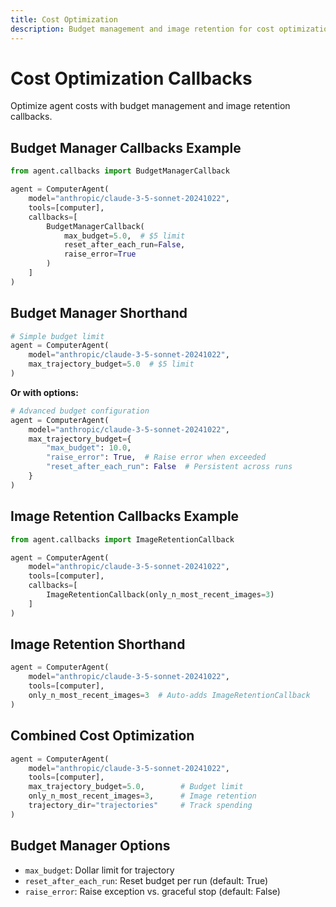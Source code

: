 ```yaml
---
title: Cost Optimization
description: Budget management and image retention for cost optimization
---
```


# Cost Optimization Callbacks

Optimize agent costs with budget management and image retention callbacks.

## Budget Manager Callbacks Example

```python
from agent.callbacks import BudgetManagerCallback

agent = ComputerAgent(
    model="anthropic/claude-3-5-sonnet-20241022",
    tools=[computer],
    callbacks=[
        BudgetManagerCallback(
            max_budget=5.0,  # $5 limit
            reset_after_each_run=False,
            raise_error=True
        )
    ]
)
```

## Budget Manager Shorthand

```python
# Simple budget limit
agent = ComputerAgent(
    model="anthropic/claude-3-5-sonnet-20241022",
    max_trajectory_budget=5.0  # $5 limit
)
```

**Or with options:**

```python
# Advanced budget configuration
agent = ComputerAgent(
    model="anthropic/claude-3-5-sonnet-20241022",
    max_trajectory_budget={
        "max_budget": 10.0,
        "raise_error": True,  # Raise error when exceeded
        "reset_after_each_run": False  # Persistent across runs
    }
)
```

## Image Retention Callbacks Example

```python
from agent.callbacks import ImageRetentionCallback

agent = ComputerAgent(
    model="anthropic/claude-3-5-sonnet-20241022",
    tools=[computer],
    callbacks=[
        ImageRetentionCallback(only_n_most_recent_images=3)
    ]
)
```

## Image Retention Shorthand

```python
agent = ComputerAgent(
    model="anthropic/claude-3-5-sonnet-20241022",
    tools=[computer],
    only_n_most_recent_images=3  # Auto-adds ImageRetentionCallback
)
```

## Combined Cost Optimization

```python
agent = ComputerAgent(
    model="anthropic/claude-3-5-sonnet-20241022",
    tools=[computer],
    max_trajectory_budget=5.0,        # Budget limit
    only_n_most_recent_images=3,      # Image retention
    trajectory_dir="trajectories"     # Track spending
)
```

## Budget Manager Options

- `max_budget`: Dollar limit for trajectory
- `reset_after_each_run`: Reset budget per run (default: True)
- `raise_error`: Raise exception vs. graceful stop (default: False)
